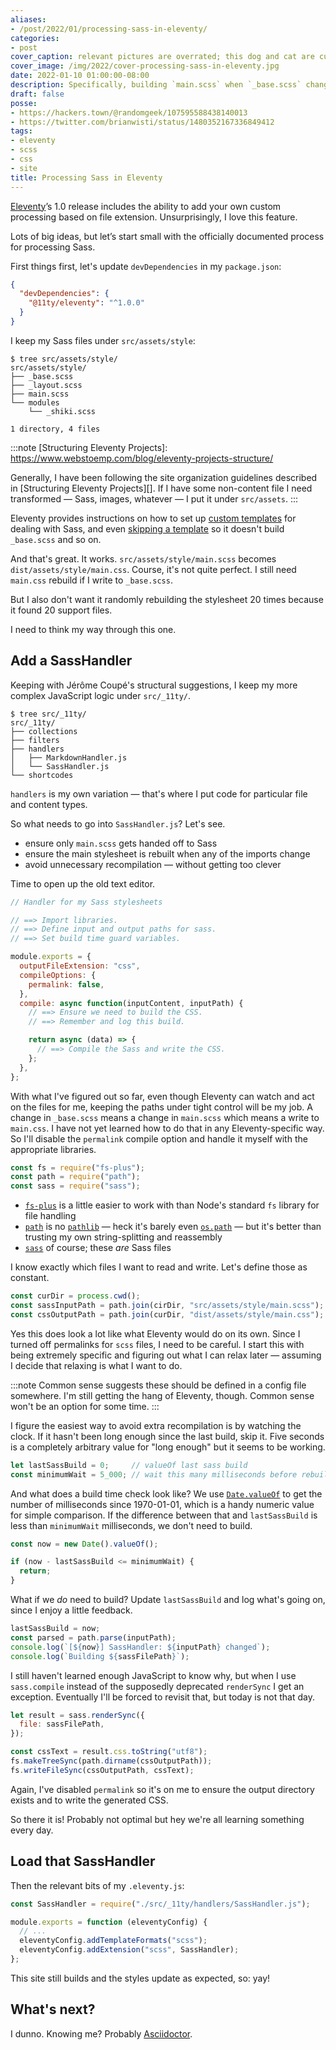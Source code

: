 ```yaml
---
aliases:
- /post/2022/01/processing-sass-in-eleventy/
categories:
- post
cover_caption: relevant pictures are overrated; this dog and cat are cute together
cover_image: /img/2022/cover-processing-sass-in-eleventy.jpg
date: 2022-01-10 01:00:00-08:00
description: Specifically, building `main.scss` when `_base.scss` changes
draft: false
posse:
- https://hackers.town/@randomgeek/107595588438140013
- https://twitter.com/brianwisti/status/1480352167336849412
tags:
- eleventy
- scss
- css
- site
title: Processing Sass in Eleventy
---
```


[Eleventy][]’s 1.0 release includes the ability to add your own custom processing
based on file extension. Unsurprisingly, I love this feature.

Lots of big ideas, but let’s start small with the officially documented process
for processing Sass.

[Eleventy]: https://www.11ty.dev/

First things first, let's update `devDependencies` in my `package.json`:

```json
{
  "devDependencies": {
    "@11ty/eleventy": "^1.0.0"
  }
}
```

I keep my Sass files under `src/assets/style`:

```
$ tree src/assets/style/
src/assets/style/
├── _base.scss
├── _layout.scss
├── main.scss
└── modules
    └── _shiki.scss

1 directory, 4 files
```


:::note
[Structuring Eleventy Projects]: https://www.webstoemp.com/blog/eleventy-projects-structure/

Generally, I have been following the site organization guidelines described in
[Structuring Eleventy Projects][]. If I have some non-content file I need
transformed — Sass, images, whatever — I put it under `src/assets`.
:::

[custom templates]: https://www.11ty.dev/docs/languages/custom/
[skipping a template]: https://www.11ty.dev/docs/languages/custom/#skipping-a-template-from-inside-of-the-compile-function.

Eleventy provides instructions on how to set up [custom templates][] for dealing with Sass,
and even [skipping a template][] so it doesn't build `_base.scss` and so on.

And that's great. It works. `src/assets/style/main.scss` becomes
`dist/assets/style/main.css`. Course, it's not quite perfect.
I still need `main.css` rebuild if I write to `_base.scss`.

But I also don't want it randomly rebuilding the stylesheet 20 times because it
found 20 support files.

I need to think my way through this one.

## Add a SassHandler

Keeping with Jérôme Coupé's structural suggestions, I keep my more complex
JavaScript logic under `src/_11ty/`.

```
$ tree src/_11ty/
src/_11ty/
├── collections
├── filters
├── handlers
│   ├── MarkdownHandler.js
│   └── SassHandler.js
└── shortcodes
```

`handlers` is my own variation — that's where I put code for particular file
and content types.

So what needs to go into `SassHandler.js`? Let's see.

- ensure only `main.scss` gets handed off to Sass
- ensure the main stylesheet is rebuilt when any of the imports change
- avoid unnecessary recompilation — without getting too clever

Time to open up the old text editor.

```javascript title="src/_11ty/handlers/SassHandler.js"
// Handler for my Sass stylesheets

// ==> Import libraries.
// ==> Define input and output paths for sass.
// ==> Set build time guard variables.

module.exports = {
  outputFileExtension: "css",
  compileOptions: {
    permalink: false,
  },
  compile: async function(inputContent, inputPath) {
    // ==> Ensure we need to build the CSS.
    // ==> Remember and log this build.

    return async (data) => {
      // ==> Compile the Sass and write the CSS.
    };
  },
};
```

With what I've figured out so far, even though Eleventy can watch and act on
the files for me, keeping the paths under tight control will be my job. A
change in `_base.scss` means a change in `main.scss` which means a write to
`main.css`. I have not yet learned how to do that in any Eleventy-specific way.
So I'll disable the `permalink` compile option and handle it myself with the
appropriate libraries.

```javascript title="Import libraries"
const fs = require("fs-plus");
const path = require("path");
const sass = require("sass");
```

[`fs-plus`]: http://atom.github.io/fs-plus/
[`path`]: https://nodejs.org/dist/latest-v16.x/docs/api/path.html
[`sass`]: https://sass-lang.com
[`pathlib`]: https://docs.python.org/3/library/pathlib.html
[`os.path`]: https://docs.python.org/3/library/os.path.html

- [`fs-plus`][] is a little easier to work with than Node's standard `fs` library for file handling
- [`path`][] is no [`pathlib`][] — heck it's barely even [`os.path`][] — but it's better than trusting my own string-splitting and reassembly
- [`sass`][] of course; these *are* Sass files

I know exactly which files I want to read and write. Let's define those as constant.

```javascript title="Define input and output paths for sass"
const curDir = process.cwd();
const sassInputPath = path.join(cirDir, "src/assets/style/main.scss");
const cssOutputPath = path.join(curDir, "dist/assets/style/main.css");
```

Yes this does look a lot like what Eleventy would do on its own. Since I turned
off permalinks for `scss` files, I need to be careful. I start this with being
extremely specific and figuring out what I can relax later — assuming I decide
that relaxing is what I want to do.

:::note
Common sense suggests these should be defined in a config file somewhere. I'm
still getting the hang of Eleventy, though. Common sense won't be an option for
some time.
:::

I figure the easiest way to avoid extra recompilation is by watching the clock.
If it hasn't been long enough since the last build, skip it. Five seconds is a
completely arbitrary value for "long enough" but it seems to be working.

```javascript title="Set build time guard variables"
let lastSassBuild = 0;     // valueOf last sass build
const minimumWait = 5_000; // wait this many milliseconds before rebuilding
```

[`Date.valueOf`]: https://developer.mozilla.org/en-US/docs/web/javascript/reference/global_objects/date/valueof

And what does a build time check look like? We use [`Date.valueOf`][] to get
the number of milliseconds since 1970-01-01, which is a handy numeric value for
simple comparison. If the difference between that and `lastSassBuild` is less
than `minimumWait` milliseconds, we don't need to build.

```javascript title="Ensure we need to build the CSS"
const now = new Date().valueOf();

if (now - lastSassBuild <= minimumWait) {
  return;
}
```

What if we *do* need to build? Update `lastSassBuild` and log what's going on,
since I enjoy a little feedback.

```javascript title="Remember and log this build"
lastSassBuild = now;
const parsed = path.parse(inputPath);
console.log(`[${now}] SassHandler: ${inputPath} changed`);
console.log(`Building ${sassFilePath}`);
```

I still haven't learned enough JavaScript to know why, but when I use
`sass.compile` instead of the supposedly deprecated `renderSync` I get an
exception. Eventually I'll be forced to revisit that, but today is not that
day.

```javascript title="Compile the Sass and write the CSS"
let result = sass.renderSync({
  file: sassFilePath,
});

const cssText = result.css.toString("utf8");
fs.makeTreeSync(path.dirname(cssOutputPath));
fs.writeFileSync(cssOutputPath, cssText);
```

Again, I've disabled `permalink` so it's on me to ensure the output directory
exists and to write the generated CSS.

So there it is! Probably not optimal but hey we're all learning something every
day.

## Load that SassHandler

Then the relevant bits of my `.eleventy.js`:

```javascript
const SassHandler = require("./src/_11ty/handlers/SassHandler.js");

module.exports = function (eleventyConfig) {
  // ...
  eleventyConfig.addTemplateFormats("scss");
  eleventyConfig.addExtension("scss", SassHandler);
};
```

This site still builds and the styles update as expected, so: yay!

## What's next?

[Asciidoctor]: https://asciidoctor.org

I dunno. Knowing me? Probably [Asciidoctor][].
